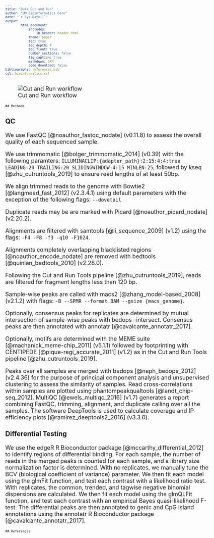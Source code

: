 ```yaml
---
title: "Bulk Cut and Run"
author: "UM Bioinformatics Core"
date: "`r Sys.Date()`"
output:
        html_document:
            includes:
                in_header: header.html
            theme: paper
            toc: true
            toc_depth: 4
            toc_float: true
            number_sections: false
            fig_caption: true
            markdown: GFM
            code_download: false
bibliography: references.bib
csl: bioinformatics.csl
---
```


<style type="text/css">
body, td {
   font-size: 18px;
}
code.r{
  font-size: 12px;
}
pre {
  font-size: 12px
}
</style>

![Cut and Run workflow](images/Orochi_chipdip.png)

```asis
## Methods
```

### QC

We use FastQC [@noauthor_fastqc_nodate] (v0.11.8) to assess the overall quality of each sequenced sample. 

We use trimmomatic [@bolger_trimmomatic_2014] (v0.39) with the following paramters: `ILLUMINACLIP:{adapter_path}:2:15:4:4:true LEADING:20 TRAILING:20 SLIDINGWINDOW:4:15 MINLEN:25`, followed by kseq [@zhu_cutruntools_2019] to ensure read lengths of at least 50bp. 

We align trimmed reads to the genome with Bowtie2 [@langmead_fast_2012] (v2.3.4.1) using default parameters with the exception of the following flags: `--dovetail`

Duplicate reads may be are marked with Picard [@noauthor_picard_nodate] (v2.20.2).

Alignments are filtered with samtools [@li_sequence_2009] (v1.2) using the flags: `-F4 -F8 -f3 -q10 -F1024`. 

Alignments completely overlapping blacklisted regions [@noauthor_encode_nodate] are removed with bedtools [@quinlan_bedtools_2010] (v2.28.0). 

Following the Cut and Run Tools pipeline [@zhu_cutruntools_2019], reads are filtered for fragment lengths less than 120 bp.

Sample-wise peaks are called with macs2 [@zhang_model-based_2008] (v2.1.2) with flags: `-B --SPMR --format BAM --gsize {macs_genome}`.

Optionally, consensus peaks for replicates are determined by mutual intersection of sample-wise peaks with bedops --intersect. Consensus peaks are then annotated with annotatr [@cavalcante_annotatr_2017].

Optionally, motifs are determined with the MEME suite [@machanick_meme-chip_2011] (v5.1.1) followed by footprinting with CENTIPEDE [@pique-regi_accurate_2011] (v1.2) as in the Cut and Run Tools pipeline [@zhu_cutruntools_2019].

Peaks over all samples are merged with bedops [@neph_bedops_2012] (v2.4.36) for the purpose of principal component analysis and unsupervised clustering to assess the similarity of samples. Read cross-correlations within samples are plotted using phantompeakqualtools [@landt_chip-seq_2012]. MultiQC [@ewels_multiqc_2016] (v1.7) generates a report combining FastQC, trimming, alignment, and duplicate calling over all the samples. The software DeepTools is used to calculate coverage and IP efficiency plots [@ramirez_deeptools2_2016] (v3.3.0).

### Differential Testing

We use the edgeR R Bioconductor package [@mccarthy_differential_2012] to identify regions of differential binding. For each sample, the number of reads in the merged peaks is counted for each sample, and a library size normalization factor is determined. With no replicates, we manually tune the BCV (biological coefficient of variance) parameter. We then fit each model using the glmFit function, and test each contrast with a likelihood ratio test. With replicates, the common, trended, and tagwise negative binomial dispersions are calculated. We then fit each model using the glmQLFit function, and test each contrast with an empirical Bayes quasi-likelihood F-test. The differential peaks are then annotated to genic and CpG island annotations using the annotatr R Bioconductor package [@cavalcante_annotatr_2017].

```asis
## References
```